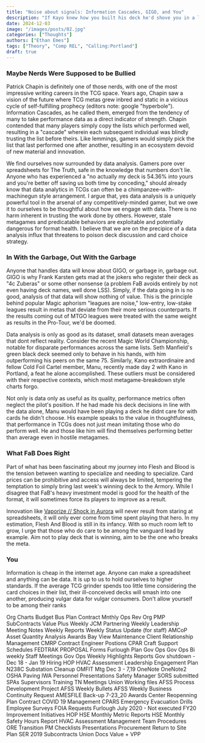 ```yaml
---
title: "Noise about signals: Information Cascades, GIGO, and You"
description: "If Kayo knew how you built his deck he'd shove you in a locker"
date: 2024-12-03
image: "/images/posts/02.jpg"
categories: ["Thoughts"]
authors: ["Ethan Emes"]
tags: ["Theory", "Comp REL", "Calling:Portland"]
draft: true
---
```


### Maybe Nerds Were Supposed to be Bullied

Patrick Chapin is definitely one of those nerds, with one of the most impressive writing careers in the TCG space. Years ago, Chapin saw a vision of the future where TCG metas grew inbred and static in a vicious cycle of self-fulfilling prophecy (editors note: google "hyperbole"). Information Cascades, as he called them, emerged from the tendency of many to take performance data as a direct indicator of strength. Chapin contended that many players simply copy the lists which performed well, resulting in a "cascade" wherein each subsequent individual was blindly trusting the list before theirs. Like lemmings, gamers would simply pick the list that last performed one after another, resulting in an ecosystem devoid of new material and innovation. 

We find ourselves now surrounded by data analysis. Gamers pore over spreadsheets for The Truth, safe in the knowledge that numbers don't lie. Anyone who has experienced a "no actually my deck is 54.36% into yours and you're better off saving us both time by conceding," should already know that data analytics in TCGs can often be a chimpanzee-with-machinegun style arrangement. I argue that, yes data analysis is a uniquely powerful tool in the arsenal of any competitively-minded gamer, but we owe it to ourselves to be thoughtful about how we engage with data. There is no harm inherent in trusting the work done by others. However, stale metagames and predicatable behaviors are exploitable and potentially dangerous for format health. I believe that we are on the precipice of a data analysis influx that threatens to poison deck discussion and card choice strategy. 

### In With the Garbage, Out With the Garbage 

Anyone that handles data will know about GIGO, or garbage in, garbage out. GIGO is why Frank Karsten gets mad at the jokers who register their deck as "4c Zuberas" or some other nonsense (a problem FaB avoids entirely by not even having deck names, well done LSS). Simply, if the data going in is no good, analysis of that data will show nothing of value. This is the principle behind popular Magic aphorism "leagues are noise," low-entry, low-stake leagues result in metas that deviate from their more serious counterparts. If the results coming out of MTGO leagues were treated with the same weight as results in the Pro-Tour, we'd be doomed. 

Data analysis is only as good as its dataset, small datasets mean averages that dont reflect reality. Consider the recent Magic World Championship, notable for disparate performances across the same lists. Seth Manfield's green black deck seemed only to behave in his hands, with him outperforming his peers on the same 75. Similarly, Kano extraordinaire and fellow Cold Foil Cartel member, Manu, recently made day 2 with Kano in Portland, a feat he alone accomplished. These outliers must be considered with their respective contexts, which most metagame-breakdown style charts forgo.

Not only is data only as useful as its quality, performance metrics often neglect the pilot's position. If he had made his deck decisions in line with the data alone, Manu would have been playing a deck he didnt care for with cards he didn't choose. His example speaks to the value in thoughtfulness, that performance in TCGs does not just mean imitating those who do perform well. He and those like him will find themselves performing better than average even in hostile metagames. 

### What FaB Does Right

Part of what has been fascinating about my journey into Flesh and Blood is the tension between wanting to specialize and needing to specialize. Card prices can be prohibitive and access will always be limited, tempering the temptation to simply bring last week's winning deck to the Armory. While I disagree that FaB's heavy investment model is good for the health of the format, it will sometimes force its players to improve as a result. 

Innovation like [Vaporize // Shock in Aurora](https://overpit.ch/tournament_report-aurora) will never result from staring at spreadsheets, it will only ever come from time spent playing that hero. In my estimation, Flesh And Blood is still in its infancy. With so much room left to grow, I urge that those who do care to be among the vanguard lead by example. Aim not to play deck that is winning, aim to be the one who breaks the meta. 

### You

Information is cheap in the internet age. Anyone can make a spreadsheet and anything can be data. It is up to us to hold ourselves to higher standards. If the average TCG grinder spends too little time considering the card choices in their list, their ill-conceived decks will smash into one another, producing vulgar data for vulgar consumers. Don't allow yourself to be among their ranks

Org Charts
Budget
Bus Plan
Contract
Mnthly Ops Rev
Org
PMP
SubContracts
Value Plus
Weekly JCM Partnering
Weekly Leadership Meeting Notes
Weekly Reports
Weekly Status Update (for staff)
AMCoP
Asset Quantity Analysis
Awards
Bay View Maintenance
Client Relationship Management
CMRP
Contract Engineer Postions
CPAR
Craft Support Schedules
FEDTRAK PROPOSAL
Forms
Furlough Plan
Gov Ops
Gov Ops Bi weekly Staff Meetings
Gov Ops Weekly Highlights Reports
Gov shutdown - Dec 18 - Jan 19
Hiring
HOP
HVAC Assessment
Leadership Engagement Plan
N238C Substation Cleanup
OMFIT Mtg Dec 3 - 7,19
OneNote
OneNote2
OSHA
Paving IWA
Personnel
Presentations
Safety Manager
SORS submitted
SPAs
Supervisors Training
TN Meetings
Union
Working files
AFSS Process Development Project
AFSS Weekly Bullets
AFSS Weekly Business Continuity Request
AMESFILE Back-up 7-23_20
Awards
Center Reopenning Plan
Contract
COVID 19 Management
CPARS
Emergency Evacuation Drills
Employee Surveys
FOIA Requests
Furlough July 2020 - Not executed
FY20 Improvement Initiatives
HOP
HSE Monthly Metric Reports
HSE Monthly Safety Hours Report
HVAC Assessment
Management Team Procedures
ORE Transition
PM Checklists
Presentations
Procurement
Return to Site Plan
SER 2019
Subcontracts
Union Docs
Value +
VPP
